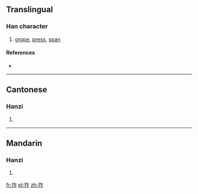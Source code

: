 ==Translingual==

===Han character===
{{Han char|rn=64|rad=手|as=05|sn=8|four=|canj=手人尸 (QOS)}}

# [[grope]], [[press]], [[span]]

====References====
* {{Han ref|kx=0424.160|dkj=11938|dj=0772.130|hdz=31853.060|uh=62C3|ud=25283}}

----

==Cantonese==

===Hanzi===
{{yue-hanzi|jyut=[[zaa6]]|y=jaa6}}

# {{defn|lang=yue|sort=手05}}

----

==Mandarin==

===Hanzi===
{{cmn-hanzi|pin=[[zhà]] ([[zha4]]), [[zhǎn]] ([[zhan3]])|wg=cha<sup>4</sup>, chan<sup>3</sup>}}

# {{defn|lang=cmn|sort=手05}}

[[fr:拃]]
[[pl:拃]]
[[zh:拃]]